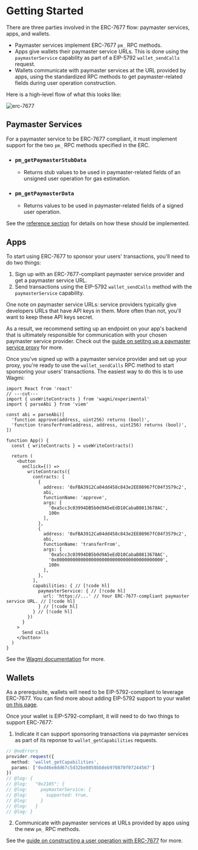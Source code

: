 # Getting Started

There are three parties involved in the ERC-7677 flow: paymaster services, apps, and wallets.

* Paymaster services implement ERC-7677 `pm_` RPC methods.
* Apps give wallets their paymaster service URLs. This is done using the `paymasterService` capability as part of a EIP-5792 `wallet_sendCalls` request.
* Wallets communicate with paymaster services at the URL provided by apps, using the standardized RPC methods to get paymaster-related fields during user operation construction.

Here is a high-level flow of what this looks like:

![erc-7677](/1.png)

## Paymaster Services

For a paymaster service to be ERC-7677 compliant, it must implement support for the two `pm_` RPC methods specified in the ERC.

* ### `pm_getPaymasterStubData`
  * Returns stub values to be used in paymaster-related fields of an unsigned user operation for gas estimation.

* ### `pm_getPaymasterData`
  * Returns values to be used in paymaster-related fields of a signed user operation.

See the [reference section](./reference/paymasters/getPaymasterStubData) for details on how these should be implemented.

## Apps

To start using ERC-7677 to sponsor your users' transactions, you'll need to do two things:
1. Sign up with an ERC-7677-compliant paymaster service provider and get a paymaster service URL.
2. Send transactions using the EIP-5792 `wallet_sendCalls` method with the `paymasterService` capability.

One note on paymaster service URLs: service providers typically give developers URLs that have API keys in them. More often than not, you'll want to keep these API keys secret.

As a result, we recommend setting up an endpoint on your app's backend that is ultimately responsible for communication with your chosen paymaster service provider. Check out the [guide on setitng up a paymaster service proxy](/guides/setting-up-paymaster-proxy) for more.

Once you've signed up with a paymaster service provider and set up your proxy, you're ready to use the `wallet_sendCalls` RPC method to start sponsoring your users' transactions. The easiest way to do this is to use Wagmi:

```tsx twoslash [App.tsx]
import React from 'react'
// ---cut---
import { useWriteContracts } from 'wagmi/experimental'
import { parseAbi } from 'viem'

const abi = parseAbi([
  'function approve(address, uint256) returns (bool)',
  'function transferFrom(address, address, uint256) returns (bool)',
])

function App() {
  const { writeContracts } = useWriteContracts()

  return (
    <button
      onClick={() =>
        writeContracts({
          contracts: [
            {
              address: '0xFBA3912Ca04dd458c843e2EE08967fC04f3579c2',
              abi,
              functionName: 'approve',
              args: [
                '0xa5cc3c03994DB5b0d9A5eEdD10CabaB0813678AC', 
                100n
              ],
            },
            {
              address: '0xFBA3912Ca04dd458c843e2EE08967fC04f3579c2',
              abi,
              functionName: 'transferFrom',
              args: [
                '0xa5cc3c03994DB5b0d9A5eEdD10CabaB0813678AC',
                '0x0000000000000000000000000000000000000000',
                100n
              ],
            },
          ],
          capabilities: { // [!code hl]
            paymasterService: { // [!code hl]
              url: 'https://...' // Your ERC-7677-compliant paymaster service URL. // [!code hl]
            } // [!code hl]
          } // [!code hl]
        })
      }
    >
      Send calls
    </button>
  )
}
```

See the [Wagmi documentation](https://wagmi.sh/react/api/hooks/useWriteContracts) for more.

## Wallets

As a prerequisite, wallets will need to be EIP-5792-compliant to leverage ERC-7677. You can find more about adding EIP-5792 support to your wallet [on this page](https://eip5792.xyz/getting-started).

Once your wallet is EIP-5792-compliant, it will need to do two things to support ERC-7677:
1. Indicate it can support sponsoring transactions via paymaster services as part of its reponse to `wallet_getCapabilities` requests.
```ts twoslash
// @noErrors
provider.request({
  method: 'wallet_getCapabilities',
  params: ['0xd46e8dd67c5d32be8058bb8eb970870f07244567']
})
// @log: {
// @log:   "0x2105": {
// @log:     paymasterService: {
// @log:       supported: true,
// @log:     }
// @log:   }
// @log: }
```
2. Communicate with paymaster services at URLs provided by apps using the new `pm_` RPC methods.

See the [guide on constructing a user operation with ERC-7677](./guides/construct-user-op-with-7677) for more.